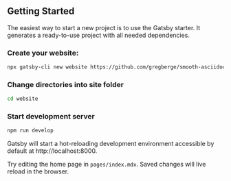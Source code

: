 ## Getting Started

The easiest way to start a new project is to use the Gatsby starter. It generates a ready-to-use project with all needed dependencies.

### Create your website:

```bash
npx gatsby-cli new website https://github.com/gregberge/smooth-asciidoc-starter
```

### Change directories into site folder

```bash
cd website
```

### Start development server

```bash
npm run develop
```

Gatsby will start a hot-reloading development environment accessible by default at http://localhost:8000.

Try editing the home page in `pages/index.mdx`. Saved changes will live reload in the browser.
